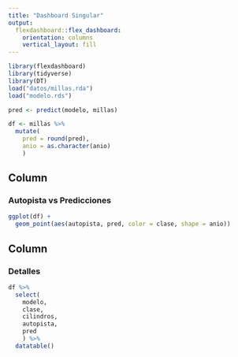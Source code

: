 ```yaml
---
title: "Dashboard Singular"
output: 
  flexdashboard::flex_dashboard:
    orientation: columns
    vertical_layout: fill
---
```


```r
library(flexdashboard)
library(tidyverse)
library(DT)
load("datos/millas.rda")
load("modelo.rds")

pred <- predict(modelo, millas)

df <- millas %>%
  mutate(
    pred = round(pred),
    anio = as.character(anio)
    )
```

Column {data-width=600}
-----------------------------------------------------------------------

### Autopista vs Predicciones

```r
ggplot(df) +
  geom_point(aes(autopista, pred, color = clase, shape = anio))
```

Column {data-width=400}
-----------------------------------------------------------------------

### Detalles

```r
df %>%
  select(
    modelo,
    clase,
    cilindros,
    autopista,
    pred
    ) %>%
  datatable()
```
